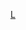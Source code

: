 {{Commons category|Globicephala}}
{{Wikispecies|Globicephala}}
{{Classification bar|脊索動物門|哺乳類|偶蹄目|鲸下目|齒鯨小目|海豚總科|海豚科|領航鯨亞科|領航鯨屬}}
{{Category main|領航鯨}}

[[Category:領航鯨亞科|L]]